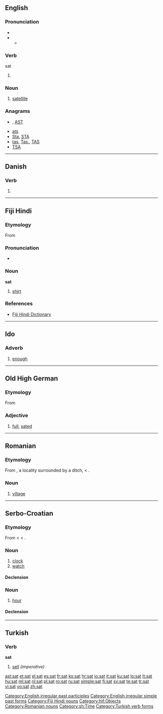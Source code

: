 {{also|sát|sät|sắt|SAT|Sat.}}
==English==

===Pronunciation===
* {{IPA|/'sæt/}}
* {{audio|en-us-sat.ogg|Audio (US)}}
** {{rhymes|æt}}

===Verb===
;sat

# {{past of|[[sit]]}}

===Noun===
{{en-noun}}

# [[satellite]]

===Anagrams===
* {{alphagram|[[ast#English|ast]]}} , [[AST#English|AST]]
* [[ats#English|ats]]
* [[Sta#English|Sta]], [[STA#English|STA]]
* [[tas#English|tas]], [[Tas.#English|Tas.]], [[TAS#English|TAS]]
* [[TSA#English|TSA]]

[[Category:English irregular past participles]]
[[Category:English irregular simple past forms]]

----

==Danish==

===Verb===
{{infl|da|verb form}}

# {{form of|past participle|sætte|lang=Danish}}

----

==Fiji Hindi==

===Etymology===
From {{etyl|en|hif}} {{term|shirt}}

===Pronunciation===
* {{IPA|/səʈ/|lang=hif}}

===Noun===
'''sat'''

# [[shirt]]

===References===
* [http://www.geocities.com/fijihindi/FijiHindiEnglishDict.htm#s Fiji Hindi Dictionary]

[[Category:Fiji Hindi nouns]]
[[Category:hif:Objects]]

----

==Ido==
===Adverb===
{{io-adv}}
# [[enough]]

----

==Old High German==

===Etymology===
From {{proto|Germanic|sadhaz|lang=goh}}

===Adjective===
{{infl|goh|adjective}}

# [[full]], [[sated]]

----

==Romanian==

===Etymology===
From {{etyl|LL.|ro}} {{term|fossatum|lang=la}}, a locality surrounded by a ditch, < {{etyl|la|ro}} {{term|fossa|lang=la}}.

===Noun===
{{ro-noun|n|sate}}

# [[village]]

[[Category:Romanian nouns]]

----

==Serbo-Croatian==

===Etymology===
From {{etyl|ota|sh}} {{term|ساعت|tr=sâat|sc=ota-Arab|lang=ota}} < {{etyl|fa|sh}} {{term|ساعت|tr=sâ'at|sc=fa-Arab|lang=fa}} < {{etyl|ar|sh}} {{term|ساعة|tr=sāʕa|sc=Arab|lang=ar}}.

===Noun===
{{sh-noun|g=m|head=sȃt|r|сат|са̑т}}

# [[clock]]
# [[watch]]

====Declension====
{{sh-decl-noun
|sȃt|sȁtovi
|sȃta|satova
|satu|satovima
|sat|satove
|sate|satovi
|satu|satovima
|satom|satovima
}}

===Noun===
{{sh-noun|g=m|head=sȃt|r|сат|са̑т}}

#  [[hour]]

====Declension====
{{sh-decl-noun
|sȃt|sȃti
|sȃta|sátī
|satu|satima
|sat|sate
|sate|sati
|satu|satima
|satom|satima
}}

[[Category:sh:Time]]

----

==Turkish==

===Verb===
'''sat'''

# [[sell]] ''(imperative)''

[[Category:Turkish verb forms]]

[[ast:sat]]
[[et:sat]]
[[el:sat]]
[[es:sat]]
[[fr:sat]]
[[ko:sat]]
[[hr:sat]]
[[io:sat]]
[[it:sat]]
[[ku:sat]]
[[lo:sat]]
[[lt:sat]]
[[hu:sat]]
[[ml:sat]]
[[nl:sat]]
[[pl:sat]]
[[ro:sat]]
[[ru:sat]]
[[simple:sat]]
[[fi:sat]]
[[sv:sat]]
[[te:sat]]
[[tr:sat]]
[[vi:sat]]
[[vo:sat]]
[[zh:sat]]